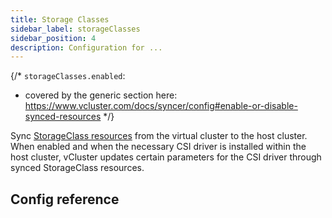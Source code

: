 ```yaml
---
title: Storage Classes
sidebar_label: storageClasses
sidebar_position: 4
description: Configuration for ...
---
```




{/*
`storageClasses.enabled`:
- covered by the generic section here: https://www.vcluster.com/docs/syncer/config#enable-or-disable-synced-resources
*/}

Sync [StorageClass resources](https://kubernetes.io/docs/concepts/storage/storage-classes/) from the virtual cluster to the host cluster. When enabled and when the necessary CSI driver is installed within the host cluster, vCluster updates certain parameters for the CSI driver through synced StorageClass resources.

## Config reference


<EnableSwitch/>
